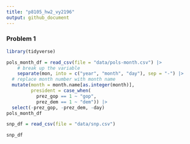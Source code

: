```yaml
---
title: "p8105_hw2_vy2196"
output: github_document
---
```


### Problem 1

```r
library(tidyverse)

pols_month_df = read_csv(file = "data/pols-month.csv") |>
    # break up the variable 
    separate(mon, into = c("year", "month", "day"), sep = "-") |>
  # replace month number with month name
  mutate(month = month.name[as.integer(month)],
         president = case_when(
           prez_gop == 1 ~ "gop",
           prez_dem == 1 ~ "dem")) |>
  select(-prez_gop, -prez_dem, -day)
pols_month_df
```

```r
snp_df = read_csv(file = "data/snp.csv") 

snp_df
```